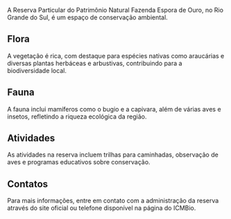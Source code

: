 A Reserva Particular do Patrimônio Natural Fazenda Espora de Ouro, no Rio Grande do Sul, é um espaço de conservação ambiental.

## Flora

A vegetação é rica, com destaque para espécies nativas como araucárias e diversas plantas herbáceas e arbustivas, contribuindo para a biodiversidade local.

## Fauna

A fauna inclui mamíferos como o bugio e a capivara, além de várias aves e insetos, refletindo a riqueza ecológica da região.

## Atividades

As atividades na reserva incluem trilhas para caminhadas, observação de aves e programas educativos sobre conservação.

## Contatos

Para mais informações, entre em contato com a administração da reserva através do site oficial ou telefone disponível na página do ICMBio.